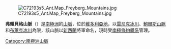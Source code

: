 [[Image:C72193s5_Ant.Map_Freyberg_Mountains.jpg|thumb]]

'''弗賴貝格山脈'''（{{lang-en|Freyberg Mountains}}）是[[南極洲|南極洲]]的[[山脈|山脈]]，位於[[維多利亞地|維多利亞地]]，以[[雷尼克冰川|雷尼克冰川]]、[[鮑爾斯山脈|鮑爾斯山脈]]和[[布萊克冰川|布萊克冰川]]為限，該山脈以[[新西蘭|新西蘭]]將軍命名，現時受[[南極條約體系|南極條約體系]]管理。

{{Antarctica-geo-stub}}
[[Category:南極洲山脈|Category:南極洲山脈]]